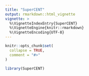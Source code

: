 ```yaml
---
title: "SuperCENT"
output: rmarkdown::html_vignette
vignette: >
  %\VignetteIndexEntry{SuperCENT}
  %\VignetteEngine{knitr::rmarkdown}
  %\VignetteEncoding{UTF-8}
---
```


```r
knitr::opts_chunk$set(
  collapse = TRUE,
  comment = "#>"
)
```

```r
library(SuperCENT)
```

